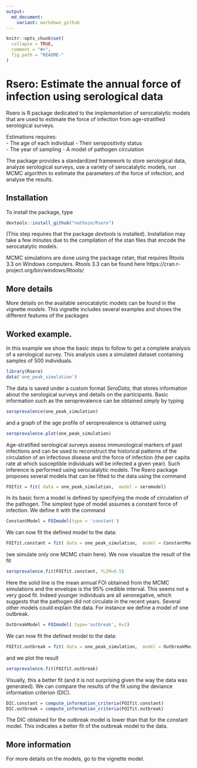 ---
output:
  md_document:
    variant: markdown_github
---

<!-- README.md is generated from README.Rmd. Please edit that file -->

```{r, echo = FALSE}
knitr::opts_chunk$set(
  collapse = TRUE,
  comment = "#>",
  fig.path = "README-"
)
```

# Rsero: Estimate the annual force of infection using serological data

Rsero is R package dedicated to the implementation of serocatalytic models that are used to estimate the force of infection from age-stratified serological surveys. 

Estimations requires:   
- The age of each individual 
- Their seropositivity status  
- The year of sampling
- A model of pathogen circulation

 The package provides a standardized framework to store serological data, analyze serological surveys, use a variety of serocatalytic models, run MCMC algorithm to estimate the parameters of the force of infection, and analyse the results. 

## Installation

To install the package, type 
```{r devtoolinstall, eval=FALSE}
devtools::install_github("nathoze/Rsero")
```
(This step requires that the package *devtools* is installed). 
Installation may take a few minutes due to the compilation of the stan files that encode the serocatalytic models. 

MCMC simulations are done using the package rstan, that requires Rtools 3.3 on Windows computers. Rtools 3.3 can be found here https://cran.r-project.org/bin/windows/Rtools/

## More details



More details on the available serocatalytic models can be found in the vignette *models*. This vignette includes several examples and shows the different features of the packages



## Worked example. 
In this example we show the basic steps to follow to get a complete analysis of a serological survey. This analysis uses a simulated dataset containing samples of 500 individuals. 

```{r load, eval=FALSE}
library(Rsero)
data('one_peak_simulation')
```
The data is saved under a custom format *SeroData*, that stores information about the serological surveys and details on the participants. Basic information such as the seroprevalence can be obtained simply by typing

```{r seroprevalence, eval=FALSE}
seroprevalence(one_peak_simulation)
```
and a graph of the age profile of seroprevalence is obtained using
```{r seroprevalenceplot, eval=FALSE}
seroprevalence.plot(one_peak_simulation)
```

Age-stratified serological surveys assess immunological markers of past infections and can be used to reconstruct the historical patterns of the circulation of an infectious disease and the force of infection (the per capita rate at which susceptible individuals will be infected a given year). Such inference is performed using serocatalytic models. The Rsero package proposes several models that can be fitted to the data using the command

```{r fit1, eval=FALSE}
FOIfit = fit( data = one_peak_simulation,  model = seromodel)
```
In its basic form a model is defined by specifying the mode of circulation of the pathogen. The simplest type of model assumes a constant force of infection. We define it with the command 
```{r constantmodel, eval=FALSE}
ConstantModel = FOImodel(type = 'constant')
```
 We can now fit the defined model to the data: 
```{r fit2, eval=FALSE}
FOIfit.constant = fit( data = one_peak_simulation,  model = ConstantModel, chains=1)
```
(we simulate only one MCMC chain here). 
 We now visualize the result of the fit 
```{r fitplot1, eval=FALSE}
seroprevalence.fit(FOIfit.constant, YLIM=0.5)
```

Here the solid line is the mean annual FOI obtained from the MCMC simulations and the envelope is the 95% credible interval. 
This seems not a very good fit. Indeed younger individuals are all seronegative, which suggests that the pathogen did not circulate in the recent years. Several other models could explain the data. For instance we define a model of one outbreak.
```{r outbreakmodel, eval=FALSE}
OutbreakModel = FOImodel( type='outbreak', K=1)
```

 We can now fit the defined model to the data: 
```{r fit3, eval=FALSE}
FOIfit.outbreak = fit( data = one_peak_simulation,  model = OutbreakModel, chains=1)
```
and we plot the result 
```{r fitplot2, eval=FALSE}
seroprevalence.fit(FOIfit.outbreak)
```
Visually, this a better fit (and it is not surprising given the way the data was generated). 
We can compare the results of the fit using the deviance information criterion (DIC). 
```{r DIC, eval=FALSE}
DIC.constant = compute_information_criteria(FOIfit.constant)
DIC.outbreak = compute_information_criteria(FOIfit.outbreak)
```
The DIC obtained for the outbreak model is lower than that for the constant model. This indicates a better fit of the outbreak model to the data. 


## More information
For more details on the models, go to the vignette model.


